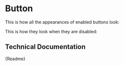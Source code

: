 

<Meta title="Components/Button" component={CmButton} />

# Button

This is how all the appearances of enabled buttons look:

<Canvas>
	<CmButton label="A default Button" />
	<CmButton appearance="primary" label="A primary Button" />
	<CmButton appearance="secondary" label="A secondary Button" />
	<CmButton appearance="danger" label="A dangerous Button" />
</Canvas>

This is how they look when they are disabled:

<Canvas>
	<CmButton disabled label="A disabled default Button" />
	<CmButton disabled appearance="primary" label="A disabled primary Button" />
	<CmButton
		disabled
		appearance="secondary"
		label="A disabled secondary Button"
	/>
	<CmButton disabled appearance="danger" label="A disabled dangerous Button" />
</Canvas>

## Technical Documentation

<Description>{Readme}</Description>
